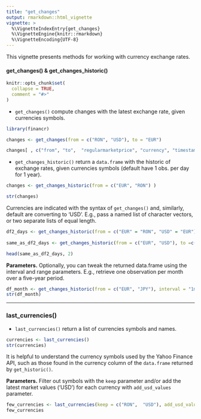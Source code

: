```yaml
---
title: "get_changes"
output: rmarkdown::html_vignette
vignette: >
  %\VignetteIndexEntry{get_changes}
  %\VignetteEngine{knitr::rmarkdown}
  %\VignetteEncoding{UTF-8}
---
```


This vignette presents methods for working with currency exchange rates.

#### get_changes() & get_changes_historic() 

```r
knitr::opts_chunk$set(
  collapse = TRUE,
  comment = "#>"
)
```

- `get_changes()` compute changes with the latest exchange rate, given currencies symbols.

```r
library(financr)

changes <- get_changes(from = c("RON", "USD"), to = "EUR")

changes[ , c("from", "to",  "regularmarketprice", "currency", "timestamp")]

```


- `get_changes_historic()` return a `data.frame` with the historic of exchange rates, given currencies symbols (default have  1 obs. per day for 1 year).

```r

changes <- get_changes_historic(from = c("EUR", "RON") )

str(changes)

```

Currencies are indicated with the syntax of `get_changes()` and, similarly, default are converting to 'USD'. E.g., pass a named list of character vectors, or two separate lists of equal length.


```r

df2_days <- get_changes_historic(from = c("EUR" = "RON", "USD" = "EUR"))
 
same_as_df2_days <- get_changes_historic(from = c("EUR", "USD"), to =c("RON" , "EUR"))

head(same_as_df2_days, 2)
```

**Parameters.** Optionally, you can tweak the returned data.frame using the interval and range parameters. E.g., retrieve one observation per month over a five-year period.

```r

df_month <- get_changes_historic(from = c("EUR", "JPY"), interval = "1mo", range = '5y')
str(df_month)
```

---
### last_currencies()

- `last_currencies()` return a list of currencies symbols and names.

```r
currencies <- last_currencies()
str(currencies)
```

 It is helpful to understand the currency symbols used by the Yahoo Finance API, such as those found in the currency column of the `data.frame` returned by `get_historic()`.
 
**Parameters.** Filter out symbols with the `keep` parameter and/or add the latest market values ('USD') for each currency with `add_usd_values` parameter.

```r
few_currencies <- last_currencies(keep = c("RON",  "USD"), add_usd_values = T )
few_currencies
```

